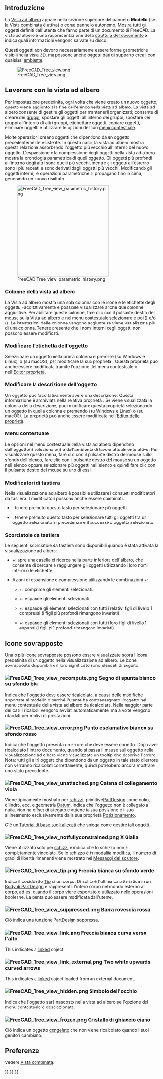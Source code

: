 <languages/>
{{TOCright}}

<span id="Introduction"></span>
== Introduzione ==

La [[Tree_view/it|Vista ad albero]] appare nella sezione superiore del pannello '''Modello''' (se la [[Combo_view/it|Vista combinata]] è attiva) o come pannello autonomo. Mostra tutti gli oggetti definiti dall'utente che fanno parte di un documento di FreeCAD. La vista ad albero è una rappresentazione della [[Document_structure/it|struttura del documento]] e indica quali informazioni vengono salvate su disco.

Questi oggetti non devono necessariamente essere forme geometriche visibili nella [[3D_view/it|vista 3D]], ma possono anche oggetti dati di supporto creati con qualsiasi [[Workbenches/it|ambiente]].

[[File:FreeCAD_Tree_view.png]]

{{Caption|La vista ad albero che mostra vari elementi nel documento.}}

<span id="Working_with_the_Tree_view"></span>
== Lavorare con la vista ad albero ==

Per impostazione predefinita, ogni volta che viene creato un nuovo oggetto, questo viene aggiunto alla fine dell'elenco nella vista ad albero. La vista ad albero consente di gestire gli oggetti per mantenerli organizzati; consente di creare dei [[Std_Group/it|gruppi]], spostare gli oggetti all'interno dei gruppi, spostare dei gruppi all'interno di altri gruppi, etichettare oggetti, copiare oggetti, eliminare oggetti e utilizzare le opzioni del suo [[#Menu_contestuale|menu contestuale]].

Molte operazioni creano oggetti che dipendono da un oggetto precedentemente esistente. In questo caso, la vista ad albero mostra questa relazione assorbendo l'oggetto più vecchio all'interno del nuovo oggetto. L'espansione e la compressione degli oggetti nella vista ad albero mostra la cronologia parametrica di quell'oggetto. Gli oggetti più profondi all'interno degli altri sono quelli più vecchi, mentre gli oggetti all'esterno sono i più recenti e sono derivati dagli oggetti più vecchi. Modificando gli oggetti interni, le operazioni parametriche si propagano fino in cima, generando un nuovo risultato.

[[File:FreeCAD_Tree_view_parametric_history.png|x300px]]

{{Caption|L'oggetto di livello più alto viene creato eseguendo operazioni parametriche su oggetti che sono stati creati da operazioni precedenti.<br>L'espansione completa dell'albero rivela gli elementi originali utilizzati per creare i solidi intermedi.}}

<span id="Tree_view_columns"></span>
=== Colonne della vista ad albero ===

La Vista ad albero mostra una sola colonna con le icone e le etichette degli oggetti. Facoltativamente è possibile visualizzare anche due colonne aggiuntive. Per abilitare queste colonne, fare clic con il pulsante destro del mouse sulla Vista ad albero e nel menu contestuale selezionare {{MenuCommand|Impostazioni albero}} e poi {{MenuCommand|Mostra colonna descrizione}} ({{Version/it|0.21}}) e/o {{MenuCommand|Mostra nome interno}} ({{Version/it|1.0}}). Le intestazioni delle colonne vengono aggiunte se viene visualizzata più di una colonna. Tenere presente che i nomi interni degli oggetti non possono essere modificati.

<span id="Edit_object_label"></span>
=== Modificare l'etichetta dell'oggetto ===

Selezionare un oggetto nella prima colonna e premere {{KEY|F2}} (su Windows e Linux), o {{KEY|Invio}} (su macOS), per modificare la sua proprietà {{PropertyData|Label}}. Questa proprietà può anche essere modificata tramite l'opzione del menu contestuale {{MenuCommand|Rinomina}} o nell'[[Property_editor/it|Editor proprietà]].

<span id="Edit_object_description"></span>
=== Modificare la descrizione dell'oggetto ===

Un oggetto può facoltativamente avere una descrizione. Questa informazione è archiviata nella relativa proprietà {{PropertyData|Label2}}. Se viene visualizzata la colonna della descrizione, puoi modificare questa proprietà selezionando un oggetto in quella colonna e premendo {{KEY|F2}} (su Windows e Linux) o {{KEY|Invio}} (su macOS). La proprietà può anche essere modificata nell'[[Property_editor/it|Editor delle proprietà]].

<span id="Context_menu"></span>
=== Menu contestuale ===

Le opzioni nel menu contestuale della vista ad albero dipendono dall'oggetto(i) selezionato(i) e dall'ambiente di lavoro attualmente attivo. Per visualizzare questo menu, fare clic con il pulsante destro del mouse sullo sfondo dell'elenco, fare clic con il pulsante destro del mouse su un oggetto nell'elenco oppure selezionare più oggetti nell'elenco e quindi fare clic con il pulsante destro del mouse su uno di essi.

<span id="Keyboard_modifiers"></span>
=== Modificatori di tastiera ===

Nella visualizzazione ad albero è possibile utilizzare i consueti modificatori da tastiera. I modificatori possono anche essere combinati.
* {{KEY|Ctrl}}: tenere premuto questo tasto per selezionare più oggetti.
* {{KEY|Shift}}: tenere premuto questo tasto per selezionare tutti gli oggetti tra un oggetto selezionato in precedenza e il successivo oggetto selezionato.

<span id="Keyboard_shortcuts"></span>
=== Scorciatoie da tastiera ===

Le seguenti scorciatoie da tastiera sono disponibili quando è stata attivata la visualizzazione ad albero:
* {{KEY|Ctrl}}+{{KEY|F}}: apre una casella di ricerca nella parte inferiore dell'albero, che consente di cercare e raggiungere gli oggetti utilizzando i loro nomi interni o le etichette.
* Azioni di espansione e compressione utilizzando le combinazioni {{KEY|Alt}}+{{KEY|Freccia}}: {{Version/it|0.20}}
** {{KEY|Alt}}+{{KEY|Sinistra}}: comprime gli elementi selezionati.
** {{KEY|Alt}}+{{KEY|Destra}}: espande gli elementi selezionati.
** {{KEY|Alt}}+{{KEY|Su}}: espande gli elementi selezionati con tutti i relativi figli di livello 1 compressi (i figli più profondi rimangono invariati).
** {{KEY|Alt}}+{{KEY|Giù}}: espande gli elementi selezionati con tutti i loro figli di livello 1 espansi (i figli più profondi rimangono invariati).

<span id="Overlay_icons"></span>
== Icone sovrapposte ==

Una o più icone sovrapposte possono essere visualizzate sopra l'icona predefinita di un oggetto nella visualizzazione ad albero. Le icone sovrapposte disponibili e il loro significato sono elencati di seguito.

<span id="File:FreeCAD_Tree_view_recompute.png_White_check_mark_on_blue_background"></span>
=== [[File:FreeCAD_Tree_view_recompute.png]] Segno di spunta bianco su sfondo blu ===

Indica che l'oggetto deve essere [[Std_Refresh/it|ricalcolato]], a causa delle modifiche apportate al modello o perché l'utente ha contrassegnato l'oggetto nel menu contestuale della vista ad albero da ricalcolare. Nella maggior parte dei casi i ricalcoli vengono avviati automaticamente, ma a volte vengono ritardati per motivi di prestazioni.

<span id="File:FreeCAD_Tree_view_error.png_White_exclamation_mark_on_red_background"></span>
=== [[File:FreeCAD_Tree_view_error.png]] Punto esclamativo bianco su sfondo rosso ===

Indica che l'oggetto presenta un errore che deve essere corretto. Dopo aver ricalcolato l'intero documento, quando si passa il mouse sull'oggetto nella visualizzazione ad albero viene visualizzato un tooltip che descrive l'errore. Nota: tutti gli altri oggetti che dipendono da un oggetto in tale stato di errore non verranno ricalcolati correttamente, quindi potrebbero ancora mostrare uno stato precedente.

<span id="File:FreeCAD_Tree_view_unattached.png_Purple_chain_link"></span>
=== [[File:FreeCAD_Tree_view_unattached.png]] Catena di collegamento viola ===

Viene tipicamente mostrato per [[Sketch/it|schizzi]], primitive[[PartDesign_Workbench/it|PartDesign]] come cubo, cilindro, ecc. e geometria [[Datum/it|Datum]]. Indica che l'oggetto non è collegato a nulla. Non ha offset di allegato e ottiene la sua posizione e il suo allineamento esclusivamente dalla sua proprietà [[Placement/it|Posizionamento]].

C'è un [[Basic_Attachment_Tutorial/it|Tutorial di base sugli allegati]] che spiega come gestire tali oggetti.

<span id="File:FreeCAD_Tree_view_notfullyconstrained.png_Yellow_X"></span>
=== [[File:FreeCAD_Tree_view_notfullyconstrained.png]] X Gialla ===

Viene utilizzato solo per [[Sketch/it|schizzi]] e indica che lo schizzo non è completamente vincolato. Se lo schizzo è in [[Sketcher_EditSketch/it|modalità modifica]], il numero di gradi di libertà rimanenti viene mostrato nei [[Sketcher_Dialog/it#Messaggi_del_solutore|Messaggi del solutore]].

<span id="File:FreeCAD_Tree_view_tip.png_White_arrow_on_green_background"></span>
=== [[File:FreeCAD_Tree_view_tip.png]] Freccia bianca su sfondo verde ===

Indica il cosiddetto [[PartDesign_Body/it#Tip|Tip]] di un corpo. Di solito è l'ultima caratteristica in un [[PartDesign_Body/it|Body di PartDesign]] e rappresenta l'intero corpo nel mondo esterno al corpo, ad es. quando il corpo viene esportato o utilizzato nelle operazioni [[Part_Boolean/it|booleane]]. La punta può essere modificata dall'utente.

<span id="File:FreeCAD_Tree_view_suppressed.png_Red_backslash"></span>
=== [[File:FreeCAD_Tree_view_suppressed.png]] Barra rovescia rossa ===

{{Version/it|1.0}}

Ciò indica una funzione [[PartDesign_Workbench/it|PartDesign]] soppressa.

<span id="File:FreeCAD_Tree_view_link.png_White_upwards_curved_arrow"></span>
=== [[File:FreeCAD_Tree_view_link.png]] Freccia bianca curva verso l'alto ===

This indicates a [[Std_LinkMake|linked]] object.

=== [[File:FreeCAD_Tree_view_link_external.png]] Two white upwards curved arrows ===

This indicates a [[Std_LinkMake|linked]] object loaded from an external document.

<span id="File:FreeCAD_Tree_view_hidden.png_Eye_symbol"></span>
=== [[File:FreeCAD_Tree_view_hidden.png]] Simbolo dell'occhio ===

Indica che l'oggetto sarà nascosto nella vista ad albero se l'opzione del menu contestuale {{MenuCommand|Mostra gli elementi nascosti nella vista ad albero}} è deselezionata.

<span id="File:FreeCAD_Tree_view_frozen.png_Cyan_ice_crystal"></span>
=== [[File:FreeCAD_Tree_view_frozen.png]] Cristallo di ghiaccio ciano ===

{{Version/it|1.0}}

Ciò indica un oggetto [[Std_ToggleFreeze/it|congelato]]  che non viene ricalcolato quando i suoi genitori cambiano.

<span id="Preferences"></span>
== Preferenze ==

Vedere [[Combo_view/it#Preferenze|Vista combinata]].


{{Interface_navi{{#translation:}}}}
{{Std_Base_navi{{#translation:}}}}
{{Userdocnavi{{#translation:}}}}